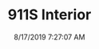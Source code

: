---
width: 2000
height: 1333
title: 911S Interior
description: Signal Yellow 911S Targa with brown leather interior
date: 8/17/2019 7:27:07 AM
cameraMake: Sony
cameraModel: ILCE-7M3
lens: 14mm F1.8 DG HSM | Art 017
settingsfStop: f/2.8
settingsISO: ISO 50
settingsShutter: 1/100
settingsFocalLength: 14 mm
---